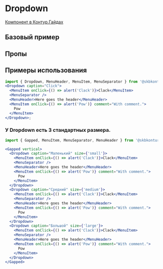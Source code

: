 
<Meta of={DropdownStories} />

# Dropdown

[Компонент в Контур.Гайдах](https)

## Базовый пример
<Primary />

## Пропы
<Controls />

## Примеры использования

```jsx harmony
import { Dropdown, MenuHeader, MenuItem, MenuSeparator } from '@skbkontur/react-ui';
<Dropdown caption="Click">
  <MenuItem onClick={() => alert('Clack')}>Clack</MenuItem>
  <MenuSeparator />
  <MenuHeader>Here goes the header</MenuHeader>
  <MenuItem onClick={() => alert('Pow')} comment="With comment.">
    Pow
  </MenuItem>
</Dropdown>;
```

### У Dropdown есть 3 стандартных размера.

```jsx harmony
import { Gapped, MenuItem, MenuSeparator, MenuHeader } from '@skbkontur/react-ui';

<Gapped vertical>
  <Dropdown caption="Маленький" size={'small'}>
    <MenuItem onClick={() => alert('Clack')}>Clack</MenuItem>
    <MenuSeparator />
    <MenuHeader>Here goes the header</MenuHeader>
    <MenuItem onClick={() => alert('Pow')} comment="With comment.">
      Pow
    </MenuItem>
  </Dropdown>
  <Dropdown caption="Средний" size={'medium'}>
    <MenuItem onClick={() => alert('Clack')}>Clack</MenuItem>
    <MenuSeparator />
    <MenuHeader>Here goes the header</MenuHeader>
    <MenuItem onClick={() => alert('Pow')} comment="With comment.">
      Pow
    </MenuItem>
  </Dropdown>
  <Dropdown caption="Большой" size={'large'}>
    <MenuItem onClick={() => alert('Clack')}>Clack</MenuItem>
    <MenuSeparator />
    <MenuHeader>Here goes the header</MenuHeader>
    <MenuItem onClick={() => alert('Pow')} comment="With comment.">
      Pow
    </MenuItem>
  </Dropdown>
</Gapped>
```
